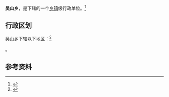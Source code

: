 {{中国乡级行政区|35/04/25/202/000}}

'''吴山乡'''，是{{PRC admin/fullname|35/04/25/202/000|3}}下辖的一个[[乡镇|乡镇]]级行政单位。<ref>{{PRC admin/ref sgc|{{PRC admin/parent|35/04/25/202/000}}}}</ref>

== 行政区划 ==

吴山乡下辖以下地区：<ref>{{PRC admin/ref sgc|35/04/25/202/000}}</ref>

{{PRC admin/children|35/04/25/202/000}}。

== 参考资料 ==

{{reflist}}

{{行政区划小作品}}
{{PRC admin/navcat|35/04/25/202/000}}